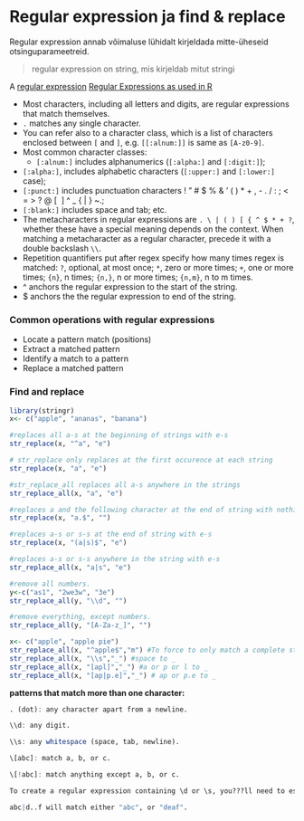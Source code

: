 
# Regular expression ja find & replace {#regex}

Regular expression annab võimaluse lühidalt kirjeldada mitte-üheseid otsinguparameetreid.

> regular expression on string, mis kirjeldab mitut stringi


A [regular expression](https://stat.ethz.ch/R-manual/R-devel/library/base/html/regex.html)  [Regular Expressions as used in R](https://stat.ethz.ch/R-manual/R-devel/library/base/html/regex.html)

+ Most characters, including all letters and digits, are regular expressions that match themselves. 
+ `.` matches any single character.
+ You can refer also to a character class, which is a list of characters enclosed between `[` and `]`, e.g. `[[:alnum:]]` is same as `[A-z0-9]`.
+ Most common character classes:
  - `[:alnum:]` includes alphanumerics (`[:alpha:]` and `[:digit:]`); 
- `[:alpha:]`, includes alphabetic characters (`[:upper:]` and `[:lower:]` case);
- `[:punct:]` includes punctuation characters ! " # $ % & ' ( ) * + , - . / : ; < = > ? @ [ \ ] ^ _ ` ` { | } ~.; 
- `[:blank:]` includes space and tab; etc. 
+ The metacharacters in regular expressions are `. \ | ( ) [ { ^ $ * + ?`, whether these have a special meaning depends on the context. When matching a metacharacter as a regular character, precede it with a double backslash `\\`.
+ Repetition quantifiers put after regex specify how many times regex is matched: `?`, optional, at most once; `*`, zero or more times; `+`, one or more times; `{n}`, n times; `{n,}`, n or more times; `{n,m}`, n to m times. 
+ ^ anchors the regular expression to the start of the string.
+ $ anchors the the regular expression to end of the string.

### Common operations with regular expressions

+ Locate a pattern match (positions)
+ Extract a matched pattern
+ Identify a match to a pattern
+ Replace a matched pattern

### Find and replace

```r
library(stringr)
x<- c("apple", "ananas", "banana")

#replaces all a-s at the beginning of strings with e-s
str_replace(x, "^a", "e") 

# str_replace only replaces at the first occurence at each string
str_replace(x, "a", "e") 

#str_replace_all replaces all a-s anywhere in the strings
str_replace_all(x, "a", "e") 

#replaces a and the following character at the end of string with nothing (i.e. deletes 2 chars)
str_replace(x, "a.$", "")

#replaces a-s or s-s at the end of string with e-s
str_replace(x, "(a|s)$", "e")

#replaces a-s or s-s anywhere in the string with e-s
str_replace_all(x, "a|s", "e")

#remove all numbers. 
y<-c("as1", "2we3w", "3e")
str_replace_all(y, "\\d", "") 

#remove everything, except numbers. 
str_replace_all(y, "[A-Za-z_]", "") 
```



```r
x<- c("apple", "apple pie")
str_replace_all(x, "^apple$","m") #To force to only match a complete string:
str_replace_all(x, "\\s","_") #space to _
str_replace_all(x, "[apl]","_") #a or p or l to _
str_replace_all(x, "[ap|p.e]","_") # ap or p.e to _
```


**patterns that match more than one character:**


```r

. (dot): any character apart from a newline.

\\d: any digit.

\\s: any whitespace (space, tab, newline).

\[abc]: match a, b, or c.

\[!abc]: match anything except a, b, or c.

To create a regular expression containing \d or \s, you???ll need to escape the \ for the string, so you will type "\\\\d" or "\\\\s".

abc|d..f will match either "abc", or "deaf". 
```
